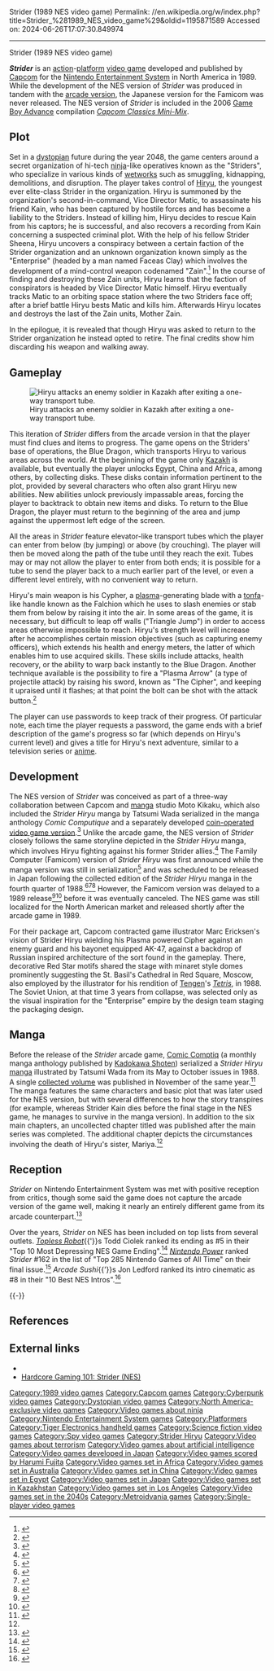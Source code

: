 Strider (1989 NES video game)
Permalink: //en.wikipedia.org/w/index.php?title=Strider_%281989_NES_video_game%29&oldid=1195871589
Accessed on: 2024-06-26T17:07:30.849974



------
Strider (1989 NES video game)
{{lead too short|date=January 2014}}
{{Infobox video game
| title = Strider
| image = Strider NES cover.jpg
| alt = Strider
| caption = Cover art
| developer = [[Capcom]]
| publisher = Capcom
| designer = Masayoshi "Patariro" Kurokawa
| composer = [[Harumi Fujita]]
| released = {{vgrelease|NA|July 1989<ref name="NESGamess">{{cite web|url=http://www.nintendo.com/consumer/downloads/nes_games.pdf|title=NES Games|publisher=[[Nintendo]]|access-date=2021-01-18|archive-url=https://web.archive.org/web/20140611225644/http://www.nintendo.com/consumer/downloads/nes_games.pdf|archive-date=2014-06-11|url-status=live}}</ref>}}
| genre = [[Action game|Action]], [[Platform game|platform]], [[Metroidvania]]<ref>{{cite web | url = http://www.egmnow.com/articles/previews/hands-on-strider/ | title = Hands-On: Strider | first = Mollie L. | last = Patterson | date = September 20, 2013 | access-date = July 11, 2016 | publisher = [[EGMNOW]] | quote = "[T]he NES Strider eschewed the fast-paced linear action of the arcade release for an adventure based on exploration, backtracking, and ability upgrades . . . the Metroidvania-esque balance between action and adventure felt fitting with the character and his world, just as I thought it did way back in the 8-bit days." | archive-date = October 11, 2016 | archive-url = https://web.archive.org/web/20161011211036/http://www.egmnow.com/articles/previews/hands-on-strider/ | url-status = live }}</ref>
| modes = [[Single-player video game|Single-player]]
| platforms = [[Nintendo Entertainment System]]
}}

'''''Strider''''' is an [[action-adventure game|action]]-[[Platform game|platform]] [[video game]] developed and published by [[Capcom]] for the [[Nintendo Entertainment System]] in North America in 1989. While the development of the NES version of ''Strider'' was produced in tandem with the [[Strider (arcade game)|arcade version]], the Japanese version for the Famicom was never released. The NES version of ''Strider'' is included in the 2006 [[Game Boy Advance]] compilation ''[[Capcom Classics Mini-Mix]]''.

==Plot==
Set in a [[dystopia]]n future during the year 2048, the game centers around a secret organization of hi-tech [[ninja]]-like operatives known as the "Striders", who specialize in various kinds of [[wetwork]]s such as smuggling, kidnapping, demolitions, and disruption. The player takes control of [[Strider Hiryu|Hiryu]], the youngest ever elite-class Strider in the organization. Hiryu is summoned by the organization's second-in-command, Vice Director Matic, to assassinate his friend Kain, who has been captured by hostile forces and has become a liability to the Striders. Instead of killing him, Hiryu decides to rescue Kain from his captors; he is successful, and also recovers a recording from Kain concerning a suspected criminal plot. With the help of his fellow Strider Sheena, Hiryu uncovers a conspiracy between a certain faction of the Strider organization and an unknown organization known simply as the "Enterprise" (headed by a man named Faceas Clay) which involves the development of a mind-control weapon codenamed "Zain".<ref name=stridernesmanualp4>{{cite video game|title=Strider|developer=Capcom|level=Instruction manual, page 4}}</ref> In the course of finding and destroying these Zain units, Hiryu learns that the faction of conspirators is headed by Vice Director Matic himself.  Hiryu eventually tracks Matic to an orbiting space station where the two Striders face off; after a brief battle Hiryu bests Matic and kills him.  Afterwards Hiryu locates and destroys the last of the Zain units, Mother Zain.

In the epilogue, it is revealed that though Hiryu was asked to return to the Strider organization he instead opted to retire. The final credits show him discarding his weapon and walking away.

==Gameplay==
[[Image:Strider NES.png|thumb|left|Hiryu attacks an enemy soldier in Kazakh after exiting a one-way transport tube.]]

This iteration of ''Strider'' differs from the arcade version in that the player must find clues and items to progress. The game opens on the Striders' base of operations, the Blue Dragon, which transports Hiryu to various areas across the world. At the beginning of the game only [[Kazakh Soviet Socialist Republic|Kazakh]] is available, but eventually the player unlocks Egypt, China and Africa, among others, by collecting disks. These disks contain information pertinent to the plot, provided by several characters who often also grant Hiryu new abilities. New abilities unlock previously impassable areas, forcing the player to backtrack to obtain new items and disks. To return to the Blue Dragon, the player must return to the beginning of the area and jump against the uppermost left edge of the screen.

All the areas in ''Strider'' feature elevator-like transport tubes which the player can enter from below (by jumping) or above (by crouching). The player will then be moved along the path of the tube until they reach the exit. Tubes may or may not allow the player to enter from both ends; it is possible for a tube to send the player back to a much earlier part of the level, or even a different level entirely, with no convenient way to return.

Hiryu's main weapon is his Cypher, a [[plasma physics|plasma]]-generating blade with a [[tonfa]]-like handle known as the Falchion which he uses to slash enemies or stab them from below by raising it into the air. In some areas of the game, it is necessary, but difficult to leap off walls ("Triangle Jump") in order to access areas otherwise impossible to reach. Hiryu's strength level will increase after he accomplishes certain mission objectives (such as capturing enemy officers), which extends his health and energy meters, the latter of which enables him to use acquired skills. These skills include attacks, health recovery, or the ability to warp back instantly to the Blue Dragon. Another technique available is the possibility to fire a "Plasma Arrow" (a type of projectile attack) by raising his sword, known as "The Cipher", and keeping it upraised until it flashes; at that point the bolt can be shot with the attack button.<ref name=npvol007>{{cite magazine|title=Features - Strider|magazine=Nintendo Power |volume=7|date=July–August 1989|pages=51–56}}</ref>

The player can use passwords to keep track of their progress. Of particular note, each time the player requests a password, the game ends with a brief description of the game's progress so far (which depends on Hiryu's current level) and gives a title for Hiryu's next adventure, similar to a television series or [[anime]].

==Development==
The NES version of ''Strider'' was conceived as part of a three-way collaboration between Capcom and [[manga]] studio Moto Kikaku, which also included the ''Strider Hiryu'' manga by Tatsumi Wada serialized in the manga anthology ''Comic Computique'' and a separately developed [[Strider (arcade game)|coin-operated video game version]].<ref name=Gameside>{{Cite journal|last1=Tane|first1=Kiyofume|last2=Gaijin Punch (translation)|title=The Father of Strider Who Made the Game World Explode: Kouichi Yotsui Discography|journal=Gameside|issue=16|date=February 2009|url=http://www.gamengai.com/cmnt_inf.php?id=2313&type=translation&p=2|access-date=30 Dec 2009|url-status=dead|archive-url=https://web.archive.org/web/20141222000306/http://www.gamengai.com/cmnt_inf.php?id=2313&type=translation&p=2|archive-date=2014-12-22}}</ref> Unlike the arcade game, the NES version of ''Strider'' closely follows the same storyline depicted in the ''Strider Hiryu'' manga, which involves Hiryu fighting against his former Strider allies.<ref name=comiccomp>{{cite web|script-title=ja:ストライダー飛竜/柴哲郎/和田たつみ|url=http://kanyu.hp.infoseek.co.jp/gamecomic01.html|language=ja|date=9 May 2005|access-date=20 Dec 2009|archive-date=14 June 2009|archive-url=https://web.archive.org/web/20090614141709/http://kanyu.hp.infoseek.co.jp/gamecomic01.html|url-status=dead}}</ref> The Family Computer (Famicom) version of ''Strider Hiryu'' was first announced while the manga version was still in serialization<ref name=famimaga19880617>{{cite magazine|magazine=Family Computer Magazine|language=ja|date=June 17, 1988|title=Strider Hiryu preview|url=http://www.disgruntleddesigner.com/chrisc/secret/FC__1988Q2.html#strider|access-date=January 5, 2010|archive-date=January 3, 2010|archive-url=https://web.archive.org/web/20100103110726/http://www.disgruntleddesigner.com/chrisc/secret/FC__1988Q2.html#strider|url-status=live}}</ref> and was scheduled to be released in Japan following the collected edition of the ''Strider Hiryu'' manga in the fourth quarter of 1988.<ref>{{cite web|url=http://www.gamengai.com/bn_inf.php?id=611|title=Capcom News|publisher=Gamengai.com|access-date=20 Dec 2009|archive-date=11 July 2011|archive-url=https://web.archive.org/web/20110711072549/http://www.gamengai.com/bn_inf.php?id=611|url-status=live}}</ref><ref>{{cite web|url=http://www.gamengai.com/bn_inf.php?id=630|title=Strider Hiryuu|publisher=Gamengai.com|access-date=20 Dec 2009|archive-date=19 July 2011|archive-url=https://web.archive.org/web/20110719081653/http://www.gamengai.com/bn_inf.php?id=630|url-status=live}}</ref><ref name=famitsu19880916>{{cite journal|journal=Famicom Tsūshin|language=ja|date=June 17, 1988|title=Strider Hiryu preview|url=http://www.disgruntleddesigner.com/chrisc/secret/FC__1988Q2.html#strider|access-date=January 5, 2010|archive-date=January 3, 2010|archive-url=https://web.archive.org/web/20100103110726/http://www.disgruntleddesigner.com/chrisc/secret/FC__1988Q2.html#strider|url-status=live}}</ref> However, the Famicom version was delayed to a 1989 release<ref name=famitsu19890106>{{cite journal|journal=Famicom Tsūshin|language=ja|date=January 6, 1989|title=Strider Hiryu preview|url=http://www.disgruntleddesigner.com/chrisc/secret/FC__1988Q2.html#strider|access-date=January 5, 2010|archive-date=January 3, 2010|archive-url=https://web.archive.org/web/20100103110726/http://www.disgruntleddesigner.com/chrisc/secret/FC__1988Q2.html#strider|url-status=live}}</ref><ref name=famibest19890215>{{cite journal|journal=Famicom BEST|language=ja|date=February 15, 1989|title=Strider Hiryu preview|url=http://www.disgruntleddesigner.com/chrisc/secret/FC__1988Q2.html#strider|access-date=January 5, 2010|archive-date=January 3, 2010|archive-url=https://web.archive.org/web/20100103110726/http://www.disgruntleddesigner.com/chrisc/secret/FC__1988Q2.html#strider|url-status=live}}</ref> before it was eventually canceled. The NES game was still localized for the North American market and released shortly after the arcade game in 1989.

For their package art, Capcom contracted game illustrator Marc Ericksen's vision of Strider Hiryu wielding his Plasma powered Cipher against an enemy guard and his bayonet equipped AK-47, against a backdrop of Russian inspired architecture of the sort found in the gameplay. There, decorative Red Star motifs shared the stage with minaret style domes prominently suggesting the St. Basil's Cathedral in Red Square, Moscow, also employed by the illustrator for his rendition of [[Tengen (company)|Tengen]]'s ''[[Tetris (Atari)|Tetris]]'', in 1988. The Soviet Union, at that time 3 years from collapse, was selected only as the visual inspiration for the "Enterprise" empire by the design team staging the packaging design.

==Manga==
Before the release of the ''Strider'' arcade game, [[Comptiq|Comic Comptiq]] (a monthly manga anthology published by [[Kadokawa Shoten]]) serialized a ''Strider Hiryu'' [[manga]] illustrated by Tatsumi Wada from its May to October issues in 1988. A single [[tankōbon|collected volume]] was published in November of the same year.<ref name=manga>{{cite book|last=Wada|first=Tatsumi|script-title=ja:ストライダー飛竜|language=ja|isbn=4-04-713009-5|date=November 1988|publisher=[[Kadokawa Shoten]]}}</ref> The manga features the same characters and basic plot that was later used for the NES version, but with several differences to how the story transpires (for example, whereas Strider Kain dies before the final stage in the NES game, he manages to survive in the manga version). In addition to the six main chapters, an uncollected chapter titled {{Nihongo|'''''Strider Hiryu Gaiden'''''|ストライダー飛竜外伝}} was published after the main series was completed. The additional chapter depicts the circumstances involving the death of Hiryu's sister, Mariya.<ref name="comiccomp"/>

== Reception ==
{{Video game reviews
|Dragon    = {{Rating|4|5}}<ref name="DragonNESs">{{cite magazine|last1=Lesser|first1=Hartley|last2=Lesser|first2=Patricia|last3=Lesser|first3=Kirk|url=https://archive.org/stream/DragonMagazine260_201801/DragonMagazine151#page/n54/mode/1up|title=The Role of Computers - Reviews - Strider (Nintendo version)|magazine=[[Dragon (magazine)|Dragon]]|issue=151|publisher=[[TSR, Inc.]]|date=November 1989|page=53}}</ref>
|EGM       = 7.25/10<ref name="EGMNESs">{{cite magazine|last1=Harris|first1=Steve|last2=Semrad|first2=Ed|last3=Nauert|first3=Donn|last4=Allee|first4=Jim|url=https://archive.org/stream/Electronic_Gaming_Monthly_04#page/n10/mode/1up|title=Review Crew: Strider|magazine=[[Electronic Gaming Monthly]]|issue=4|publisher=Sendai Publishing|date=November 1989|page=11}}</ref>
|rev1      = ''[[Computer Entertainer]]''
|rev1Score = {{Rating|3.5|4}}<ref name="CENESs">{{cite magazine|url=https://retrocdn.net/index.php?title=File:ComputerEntertainer_US_Vol.8_05.pdf&page=12|title=Nintendo Software: Strider|magazine=[[Computer Entertainer]]|volume=8|issue=5|date=August 1989|page=12|access-date=2021-01-18|archive-date=2021-01-18|archive-url=https://web.archive.org/web/20210118165931/https://retrocdn.net/index.php?title=File%3AComputerEntertainer_US_Vol.8_05.pdf&page=12|url-status=live}}</ref>
|rev2      = ''VideoGame''
|rev2Score = {{Rating|5|5}}<ref name="VGNESs">{{cite magazine|url=https://archive.org/stream/VideoGame_Ano_1_Numero_03_1991-05_Sigla_Editora_BR_pt#page/n34/mode/1up|title=Sistema Nintendo - Strider|magazine=VideoGame|issue=3|publisher=Editora Sigla|date=May 1991|page=30|lang=pt}}</ref>
}}

''Strider'' on Nintendo Entertainment System was met with positive reception from critics, though some said the game does not capture the arcade version of the game well, making it nearly an entirely different game from its arcade counterpart.<ref name="VG&CE5">{{cite magazine|last=Well|first=Howard H.|url=https://retrocdn.net/index.php?title=File%3AVG%26CE_US_11.pdf&page=72|title=Video Game Reviews: Strider - Capcom (For the Nintendo Entertainment System)|magazine=[[VideoGames & Computer Entertainment]]|issue=11|publisher=[[Larry Flynt Publications]]|date=December 1989|pages=72, 76|access-date=2021-01-18|archive-date=2021-01-18|archive-url=https://web.archive.org/web/20210118165937/https://retrocdn.net/index.php?title=File%3AVG%26CE_US_11.pdf&page=72|url-status=live}}</ref>

Over the years, ''Strider'' on NES has been included on top lists from several outlets. ''[[Topless Robot]]''{{'}}s Todd Ciolek ranked its ending as #5 in their "Top 10 Most Depressing NES Game Ending".<ref>{{cite web|last=Ciolek|first=Todd|url=https://www.toplessrobot.com/2010/09/the_10_most_depressing_nes_game_endings.php/2|title=The 10 Most Depressing NES Game Endings|work=[[Topless Robot]]|publisher=[[Voice Media Group]]|date=September 3, 2010|access-date=2021-01-18|archive-date=2021-01-18|archive-url=https://web.archive.org/web/20210118170003/https://www.toplessrobot.com/2010/09/the_10_most_depressing_nes_game_endings.php/2|url-status=live}}</ref> ''[[Nintendo Power]]'' ranked ''Strider'' #162 in the list of "Top 285 Nintendo Games of All Time" on their final issue.<ref>{{cite magazine|title=NP's All-Time Favorite Games|magazine=[[Nintendo Power]]|issue=285|publisher=[[Future US]]|date=December 2012|page=}}</ref> ''Arcade Sushi''{{'}}s Jon Ledford ranked its intro cinematic as #8 in their "10 Best NES Intros".<ref>{{cite web|last=Ledford|first=Jon|url=https://arcadesushi.com/best-nes-intros/|title=10 Best NES Intros|work=Arcade Sushi|publisher=[[Townsquare Media]]|date=August 2, 2013|access-date=2021-01-18|archive-date=2020-02-20|archive-url=https://web.archive.org/web/20200220231402/https://arcadesushi.com/best-nes-intros/|url-status=live}}</ref>

{{-}}

==References==
{{Reflist}}

==External links==
*{{mobygames|id=/nes/strider_|name=''Strider'' (NES)}}
*[http://www.hardcoregaming101.net/strider-nes Hardcore Gaming 101: Strider (NES)]

{{Strider series}}

[[Category:1989 video games]]
[[Category:Capcom games]]
[[Category:Cyberpunk video games]]
[[Category:Dystopian video games]]
[[Category:North America-exclusive video games]]
[[Category:Video games about ninja]]
[[Category:Nintendo Entertainment System games]]
[[Category:Platformers]]
[[Category:Tiger Electronics handheld games]]
[[Category:Science fiction video games]]
[[Category:Spy video games]]
[[Category:Strider Hiryu]]
[[Category:Video games about terrorism]]
[[Category:Video games about artificial intelligence]]
[[Category:Video games developed in Japan]]
[[Category:Video games scored by Harumi Fujita]]
[[Category:Video games set in Africa]]
[[Category:Video games set in Australia]]
[[Category:Video games set in China]]
[[Category:Video games set in Egypt]]
[[Category:Video games set in Japan]]
[[Category:Video games set in Kazakhstan]]
[[Category:Video games set in Los Angeles]]
[[Category:Video games set in the 2040s]]
[[Category:Metroidvania games]]
[[Category:Single-player video games]]
